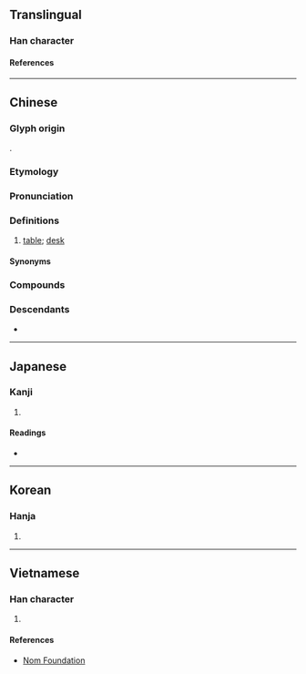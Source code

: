 {{also|枱|台}}
{{character info}}
==Translingual==

===Han character===
{{Han char|rn=75|rad=木|as=14|sn=18|four=44914|canj=DGRG|ids=⿰木臺}}

====References====
{{Han ref|kx=0558.200|dkj=15718|dj=0947.170|hdz=21306.060|uh=6AAF}}

----

==Chinese==
{{zh-forms|s=台|t2=枱|alt=𣜉}}

===Glyph origin===
{{Han etym}}
{{Han compound|木|臺|ls=psc|c1=s|c2=p}}.

===Etymology===
{{rfe|zh|from 臺?}}

===Pronunciation===
{{zh-pron
|m=tái
|m-s=
|c=toi4,toi4-2
|c-t=hoi4,hoi4*
|g=
|h=pfs=thòi
|j=tai1
|mb=
|md=dài
|mn=tâi
|mn-t=tai5
|w=3de
|x=
|mc=y
|oc=y
|ma=y
|cat=n
}}

===Definitions===
{{zh-hanzi}}

# [[table]]; [[desk]] {{zh-mw|c:張}}

====Synonyms====
{{zh-dial|桌子}}

===Compounds===
{{zh-der|檯子|上檯|彈子檯|寫字檯|彈珠檯|坐檯|坐檯子|吧檯|檯球|揩檯抹凳|櫃檯|櫃檯委託|折檯|捶檯拍凳|檯燈|檯面上|檯曆|檯面|檯布|跑檯子|翻檯|轉檯|領檯|配膳檯|擺上檯|餐檯}}

===Descendants===
* {{desc|za|daiz|bor=1}}

----

==Japanese==

===Kanji===
{{ja-kanji|grade=|rs=木14}}

# {{rfdef|ja|sort=木14}}

====Readings====
* {{ja-readings|on=[[たい]] (tai), [[だい]] (dai)|kun=[[つくえ]] (tsukue)}}

----

==Korean==

===Hanja===
{{ko-hanja|hangeul=대|eumhun=|rv=dae|mr=tae|y=tay}}

# {{rfdef|ko|sort=木14}}

----

==Vietnamese==

===Han character===
{{vi-readings|rs=木14|reading=đài}}

# {{rfdef|vi|sort=木14}}

====References====
* [http://nomfoundation.org/common/nom_details.php?codepoint=6aaf Nom Foundation]